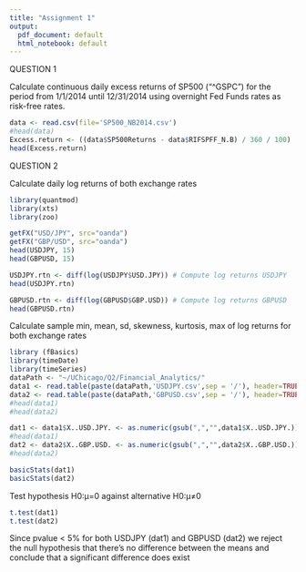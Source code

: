 ```yaml
---
title: "Assignment 1"
output:
  pdf_document: default
  html_notebook: default
---
```


QUESTION 1 

Calculate continuous daily excess returns of SP500 (“^GSPC”) for the period from 1/1/2014 until 12/31/2014 using overnight Fed Funds rates as risk-free rates.
```r
data <- read.csv(file='SP500_NB2014.csv')
#head(data)
Excess.return <- ((data$SP500Returns - data$RIFSPFF_N.B) / 360 / 100)
head(Excess.return)
```
QUESTION 2    

Calculate daily log returns of both exchange rates
```r
library(quantmod)
library(xts)
library(zoo)

getFX("USD/JPY", src="oanda")
getFX("GBP/USD", src="oanda")
head(USDJPY, 15)
head(GBPUSD, 15)

USDJPY.rtn <- diff(log(USDJPY$USD.JPY)) # Compute log returns USDJPY
head(USDJPY.rtn)

GBPUSD.rtn <- diff(log(GBPUSD$GBP.USD)) # Compute log returns GBPUSD
head(GBPUSD.rtn)

```

Calculate sample min, mean, sd, skewness, kurtosis, max of log returns for both exchange rates
```r
library (fBasics)
library(timeDate)
library(timeSeries)
dataPath <- "~/UChicago/Q2/Financial_Analytics/"
data1 <- read.table(paste(dataPath,'USDJPY.csv',sep = '/'), header=TRUE)
data2 <- read.table(paste(dataPath,'GBPUSD.csv',sep = '/'), header=TRUE)
#head(data1)
#head(data2)

dat1 <- data1$X..USD.JPY. <- as.numeric(gsub(",","",data1$X..USD.JPY.))
#head(data1)
dat2 <- data2$X..GBP.USD. <- as.numeric(gsub(",","",data2$X..GBP.USD.))
#head(data2)

basicStats(dat1)
basicStats(dat2)
```

Test hypothesis H0:μ=0 against alternative H0:μ≠0
```r
t.test(dat1)
t.test(dat2)
```
Since pvalue < 5% for both USDJPY (dat1) and GBPUSD (dat2) we reject the null hypothesis that there's no difference between the means and conclude that a significant difference does exist